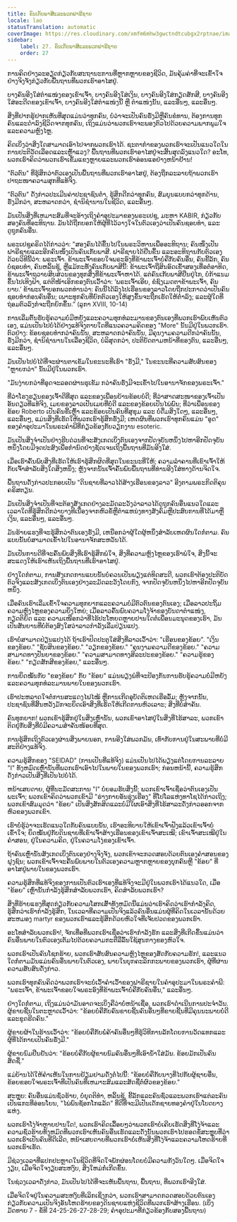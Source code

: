 ```yaml
---
title: ຄົນເກັບພາສີແລະພວກຟາຣີຊາຍ
locale: lao
statusTranslation: automatic
coverImage: https://res.cloudinary.com/xmfm6mhw3gwctndtcubgx2rptnae/image/upload/v1740468922/small_cover_tratado_de_psicologia_revolucionaria_a4c0dca4e0.webp
sidebar:
    label: 27. ຄົນເກັບພາສີແລະພວກຟາຣີຊາຍ
    order: 27
---
```

ການຄິດຢ່າງລະອຽດກ່ຽວກັບສະຖານະການທີ່ຫຼາກຫຼາຍຂອງຊີວິດ, ມັນຄຸ້ມຄ່າທີ່ຈະເຂົ້າໃຈຢ່າງຈິງຈັງກ່ຽວກັບພື້ນຖານທີ່ພວກເຮົາອາໄສຢູ່.

ບາງຄົນອີງໃສ່ຕໍາແໜ່ງຂອງເຂົາເຈົ້າ, ບາງຄົນອີງໃສ່ເງິນ, ບາງຄົນອີງໃສ່ກຽດສັກສີ, ບາງຄົນອີງໃສ່ອະດີດຂອງເຂົາເຈົ້າ, ບາງຄົນອີງໃສ່ຕໍາແໜ່ງນີ້ ຫຼື ຕໍາແໜ່ງນັ້ນ, ແລະອື່ນໆ, ແລະອື່ນໆ.

ສິ່ງທີ່ຢາກຮູ້ຢາກເຫັນທີ່ສຸດແມ່ນວ່າທຸກຄົນ, ບໍ່ວ່າຈະເປັນຄົນຮັ່ງມີຫຼືຄົນຂໍທານ, ຕ້ອງການທຸກຄົນແລະດໍາລົງຊີວິດຈາກທຸກຄົນ, ເຖິງແມ່ນວ່າພວກເຮົາຈະພອງຕົວໄປດ້ວຍຄວາມພາກພູມໃຈແລະຄວາມຫຼົງໄຫຼ.

ຄິດເບິ່ງວ່າສິ່ງໃດສາມາດເອົາໄປຈາກພວກເຮົາໄດ້. ຊະຕາກໍາຂອງພວກເຮົາຈະເປັນແນວໃດໃນການປະຕິວັດເລືອດແລະເຫຼົ້າແວງ? ພື້ນຖານທີ່ພວກເຮົາອາໄສຢູ່ຈະສິ້ນສຸດລົງແນວໃດ? ອະໂທ, ພວກເຮົາຄິດວ່າພວກເຮົາເຂັ້ມແຂງຫຼາຍແລະພວກເຮົາອ່ອນແອຢ່າງຫນ້າຢ້ານ!

"ຕົວຕົນ" ທີ່ຮູ້ສຶກວ່າຕົວເອງເປັນພື້ນຖານທີ່ພວກເຮົາອາໄສຢູ່, ຕ້ອງຖືກລະລາຍຖ້າພວກເຮົາປາຖະໜາຄວາມສຸກທີ່ແທ້ຈິງ.

"ຕົວຕົນ" ດັ່ງກ່າວປະເມີນຄ່າປະຊາຊົນຕ່ໍາ, ຮູ້ສຶກດີກວ່າທຸກຄົນ, ສົມບູນແບບກວ່າທຸກດ້ານ, ຮັ່ງມີກວ່າ, ສະຫລາດກວ່າ, ຊໍານິຊໍານານໃນຊີວິດ, ແລະອື່ນໆ.

ມັນເປັນສິ່ງທີ່ເຫມາະສົມທີ່ຈະອ້າງເຖິງຄໍາອຸປະມາຂອງພຣະເຢຊູ, ມະຫາ KABIR, ກ່ຽວກັບສອງຄົນທີ່ອະທິຖານ. ມັນໄດ້ຖືກບອກໃຫ້ຜູ້ທີ່ໄວ້ວາງໃຈໃນຕົວເອງວ່າເປັນຄົນຊອບທໍາ, ແລະດູຖູກຄົນອື່ນ.

ພຣະເຢຊູຄຣິດໄດ້ກ່າວວ່າ: "ສອງຄົນໄດ້ຂຶ້ນໄປໃນພຣະວິຫານເພື່ອອະທິຖານ; ຄົນໜຶ່ງເປັນຟາຣີຊາຍແລະອີກຄົນໜຶ່ງເປັນຄົນເກັບພາສີ. ຟາຣີຊາຍໄດ້ຢືນຂຶ້ນ ແລະອະທິຖານກັບຕົວເອງດ້ວຍວິທີນີ້ວ່າ: ພຣະເຈົ້າ. ຂ້າພະເຈົ້າຂອບໃຈພຣະອົງທີ່ຂ້າພະເຈົ້າບໍ່ຄືກັບຄົນອື່ນ, ຄົນຂີ້ລັກ, ຄົນບໍ່ຊອບທໍາ, ຄົນຫລິ້ນຊູ້, ຫຼືແມ້ກະທັ້ງຄົນເກັບພາສີນີ້: ຂ້າພະເຈົ້າຖືສິນອົດເຂົ້າສອງເທື່ອຕໍ່ອາທິດ, ຂ້າພະເຈົ້າຖວາຍສິບສ່ວນຂອງທຸກສິ່ງທີ່ຂ້າພະເຈົ້າຫາໄດ້. ແຕ່ຄົນເກັບພາສີຢືນຢູ່ໄກ, ບໍ່ກ້າແນມຂຶ້ນໄປເທິງຟ້າ, ແຕ່ຕີໜ້າເອິກຂອງຕົນເວົ້າວ່າ: ‘ພຣະເຈົ້າເອີຍ, ຂໍຊົງເມດຕາຂ້າພະເຈົ້າ, ຄົນບາບ.’ ຂ້າພະເຈົ້າບອກພວກທ່ານວ່າ: ຄົນນີ້ໄດ້ລົງໄປເຮືອນຂອງລາວໂດຍຖືກປະກາດວ່າເປັນຄົນຊອບທໍາກ່ອນຄົນອື່ນ; ເພາະ​ທຸກ​ຄົນ​ທີ່​ຍົກ​ຕົວ​ເອງ​ໃຫ້​ສູງ​ຂຶ້ນ​ຈະ​ຖືກ​ເຮັດ​ໃຫ້​ຕ່ຳ​ລົງ; ແລະ​ຜູ້​ໃດ​ທີ່​ຖ່ອມ​ຕົວ​ລົງ​ກໍ​ຈະ​ຖືກ​ຍົກ​ຂຶ້ນ.” (ລູກາ XVIII, 10-14)

ການເລີ່ມຕົ້ນຮັບຮູ້ຄວາມບໍ່ມີຫຍັງແລະຄວາມທຸກທໍລະມານຂອງຕົນເອງທີ່ພວກເຮົາພົບເຫັນຕົວເອງ, ແມ່ນເປັນໄປບໍ່ໄດ້ຢ່າງແທ້ຈິງຕາບໃດທີ່ແນວຄວາມຄິດຂອງ "More" ນັ້ນມີຢູ່ໃນພວກເຮົາ. ຕົວຢ່າງ: ຂ້ອຍຊອບທໍາກວ່າຄົນນັ້ນ, ສະຫລາດກວ່າຄົນນັ້ນ, ມີຄຸນງາມຄວາມດີກວ່າຄົນນັ້ນ, ຮັ່ງມີກວ່າ, ຊໍານິຊໍານານໃນເລື່ອງຊີວິດ, ບໍລິສຸດກວ່າ, ປະຕິບັດຕາມຫນ້າທີ່ຂອງຕົນ, ແລະອື່ນໆ, ແລະອື່ນໆ.

ມັນເປັນໄປບໍ່ໄດ້ທີ່ຈະຜ່ານຕາເຂັມໃນຂະນະທີ່ເຮົາ "ຮັ່ງມີ," ໃນຂະນະທີ່ຄວາມສັບສົນຂອງ "ຫຼາຍກວ່າ" ນັ້ນມີຢູ່ໃນພວກເຮົາ.

"ມັນງ່າຍກວ່າທີ່ອູດຈະລອດຜ່ານຮູເຂັມ ກວ່າຄົນຮັ່ງມີຈະເຂົ້າໄປໃນອານາຈັກຂອງພຣະເຈົ້າ."

ທີ່ວ່າໂຮງຮຽນຂອງເຈົ້າດີທີ່ສຸດ ແລະຂອງເພື່ອນບ້ານຂ້ອຍບໍ່ດີ; ທີ່ວ່າສາດສະໜາຂອງເຈົ້າເປັນອັນດຽວທີ່ແທ້ຈິງ, ເມຍຂອງລາວເປັນເມຍທີ່ບໍ່ດີ ແລະຂອງຂ້ອຍເປັນໄພ່ພົນ; ທີ່ວ່າເພື່ອນຂອງຂ້ອຍ Roberto ເປັນຄົນຂີ້ເຫຼົ້າ ແລະຂ້ອຍເປັນຄົນທີ່ສຸຂຸມ ແລະ ບໍ່ດື່ມສິ່ງໃດໆ, ແລະອື່ນໆ, ແລະອື່ນໆ, ແມ່ນສິ່ງທີ່ເຮັດໃຫ້ພວກເຮົາຮູ້ສຶກຮັ່ງມີ; ເຫດຜົນທີ່ພວກເຮົາທຸກຄົນແມ່ນ "ອູດ" ຂອງຄໍາອຸປະມາໃນພຣະຄໍາພີທີ່ກ່ຽວຂ້ອງກັບວຽກງານ esoteric.

ມັນເປັນສິ່ງຈໍາເປັນຢ່າງຮີບດ່ວນທີ່ຈະສັງເກດເບິ່ງຕົນເອງຈາກປັດຈຸບັນຫນຶ່ງໄປຫາອີກປັດຈຸບັນຫນຶ່ງໂດຍມີຈຸດປະສົງເພື່ອກໍານົດຢ່າງຊັດເຈນເຖິງພື້ນຖານທີ່ມັນອີງໃສ່.

ເມື່ອເຮົາຄົ້ນພົບສິ່ງທີ່ເຮັດໃຫ້ເຮົາຮູ້ສຶກຜິດທີ່ສຸດໃນຂະນະທີ່ໃຫ້; ຄວາມລໍາຄານທີ່ເຂົາເຈົ້າໃຫ້ກັບເຈົ້າສໍາລັບສິ່ງໃດສິ່ງຫນຶ່ງ; ຫຼັງຈາກນັ້ນເຈົ້າຄົ້ນພົບພື້ນຖານທີ່ທ່ານອີງໃສ່ທາງດ້ານຈິດໃຈ.

ພື້ນຖານດັ່ງກ່າວປະກອບເປັນ "ດິນຊາຍທີ່ລາວໄດ້ສ້າງເຮືອນຂອງລາວ" ອີງຕາມພຣະກິດຕິຄຸນຄຣິສຕຽນ.

ມັນເປັນສິ່ງຈໍາເປັນທີ່ຈະຕ້ອງສັງເກດຢ່າງລະມັດລະວັງວ່າລາວໄດ້ດູຖູກຄົນອື່ນແນວໃດແລະເວລາໃດທີ່ຮູ້ສຶກດີກວ່າບາງທີເນື່ອງຈາກຫົວຂໍ້ຫຼືຕໍາແຫນ່ງທາງສັງຄົມຫຼືປະສົບການທີ່ໄດ້ມາຫຼືເງິນ, ແລະອື່ນໆ, ແລະອື່ນໆ.

ມັນຮ້າຍແຮງທີ່ຈະຮູ້ສຶກວ່າຕົນເອງຮັ່ງມີ, ເຫນືອກວ່າຜູ້ໃດຜູ້ຫນຶ່ງສໍາລັບເຫດຜົນໃດກໍ່ຕາມ. ຄົນແບບນັ້ນບໍ່ສາມາດເຂົ້າໄປໃນອານາຈັກສະຫວັນໄດ້.

ມັນເປັນການດີທີ່ຈະຄົ້ນພົບສິ່ງທີ່ເຮົາຮູ້ສຶກພໍໃຈ, ສິ່ງທີ່ຄວາມຫຼົງໄຫຼຂອງເຮົາພໍໃຈ, ສິ່ງນີ້ຈະສະແດງໃຫ້ເຮົາເຫັນເຖິງພື້ນຖານທີ່ເຮົາອາໄສຢູ່.

ຢ່າງໃດກໍຕາມ, ການສັງເກດການແບບນັ້ນບໍ່ຄວນເປັນພຽງແຕ່ທິດສະດີ, ພວກເຮົາຕ້ອງປະຕິບັດຕົວຈິງແລະສັງເກດເບິ່ງຕົນເອງຢ່າງລະມັດລະວັງໂດຍກົງ, ຈາກປັດຈຸບັນຫນຶ່ງໄປຫາອີກປັດຈຸບັນຫນຶ່ງ.

ເມື່ອຄົນເຮົາເລີ່ມເຂົ້າໃຈຄວາມທຸກຍາກແລະຄວາມບໍ່ມີຕົວຕົນຂອງຕົນເອງ; ເມື່ອລາວປະຖິ້ມຄວາມຫຼົງໄຫຼຂອງຄວາມຍິ່ງໃຫຍ່; ເມື່ອລາວຄົ້ນພົບຄວາມໂງ່ຈ້າຂອງບັນດາຕຳແໜ່ງ, ກຽດຕິຍົດ ແລະ ຄວາມເໜືອກວ່າທີ່ໄຮ້ປະໂຫຍດຫຼາຍປານໃດຕໍ່ເພື່ອນມະນຸດຂອງເຮົາ, ມັນເປັນສັນຍານທີ່ບໍ່ຕ້ອງສົງໃສວ່າລາວກຳລັງເລີ່ມປ່ຽນແປງ.

ເຮົາບໍ່ສາມາດປ່ຽນແປງໄດ້ ຖ້າເຮົາປິດປະຕູໃສ່ສິ່ງທີ່ລາວເວົ້າວ່າ: "ເຮືອນຂອງຂ້ອຍ". "ເງິນຂອງຂ້ອຍ." "ຊັບສິນຂອງຂ້ອຍ." "ວຽກຂອງຂ້ອຍ." "ຄຸນງາມຄວາມດີຂອງຂ້ອຍ." "ຄວາມສາມາດທາງປັນຍາຂອງຂ້ອຍ." "ຄວາມສາມາດທາງສິລະປະຂອງຂ້ອຍ." "ຄວາມຮູ້ຂອງຂ້ອຍ." "ກຽດສັກສີຂອງຂ້ອຍ," ແລະອື່ນໆ.

ການຍຶດໝັ້ນກັບ "ຂອງຂ້ອຍ" ກັບ "ຂ້ອຍ" ແມ່ນພຽງພໍທີ່ຈະປ້ອງກັນການຮັບຮູ້ຄວາມບໍ່ມີຫຍັງແລະຄວາມທຸກທໍລະມານພາຍໃນຂອງພວກເຮົາ.

ເຮົາປະຫລາດໃຈຕໍ່ການສະແດງໄຟໄໝ້ ຫຼືການເກີດອຸບັດຕິເຫດເຮືອລົ້ມ; ຫຼັງຈາກນັ້ນ, ປະຊາຊົນທີ່ສິ້ນຫວັງມັກຈະຍຶດເອົາສິ່ງທີ່ເຮັດໃຫ້ເກີດການຫົວເລາະ; ສິ່ງທີ່ບໍ່ສໍາຄັນ.

ຄົນທຸກຍາກ! ພວກເຂົາຮູ້ສຶກຢູ່ໃນສິ່ງເຫຼົ່ານັ້ນ, ພວກເຂົາອາໄສຢູ່ໃນສິ່ງທີ່ໄຮ້ສາລະ, ພວກເຂົາຕິດຢູ່ກັບສິ່ງທີ່ບໍ່ມີຄວາມສໍາຄັນໜ້ອຍທີ່ສຸດ.

ການຮູ້ສຶກເຖິງຕົວເອງຜ່ານສິ່ງພາຍນອກ, ການອີງໃສ່ພວກມັນ, ເທົ່າກັບການຢູ່ໃນສະພາບທີ່ບໍ່ມີສະຕິຢ່າງແທ້ຈິງ.

ຄວາມຮູ້ສຶກຂອງ "SEIDAD" (ການເປັນທີ່ແທ້ຈິງ) ແມ່ນເປັນໄປໄດ້ພຽງແຕ່ໂດຍການລະລາຍ "I" ທັງຫມົດເຫຼົ່ານັ້ນທີ່ພວກເຮົາເອົາໄປໃນພາຍໃນຂອງພວກເຮົາ; ກ່ອນຫນ້ານີ້, ຄວາມຮູ້ສຶກດັ່ງກ່າວເປັນສິ່ງທີ່ເປັນໄປບໍ່ໄດ້.

ຫນ້າເສຍດາຍ, ຜູ້ທີ່ນະມັດສະການ "I" ບໍ່ຍອມຮັບສິ່ງນີ້; ພວກເຂົາເຈົ້າເຊື່ອວ່າຕົນເອງເປັນພະເຈົ້າ; ພວກເຂົາຄິດວ່າພວກເຂົາມີ "ຮ່າງກາຍອັນຮຸ່ງເຮືອງ" ທີ່ໂປໂລແຫ່ງທາໂຊໄດ້ກ່າວເຖິງ; ພວກເຂົາສົມມຸດວ່າ "ຂ້ອຍ" ເປັນສິ່ງສັກສິດແລະບໍ່ມີໃຜເອົາສິ່ງທີ່ໄຮ້ສາລະດັ່ງກ່າວອອກຈາກຫົວຂອງພວກເຂົາ.

ເຮົາບໍ່ຮູ້ວ່າຈະເຮັດແນວໃດກັບຄົນແບບນັ້ນ, ເຮົາອະທິບາຍໃຫ້ເຂົາເຈົ້າຟັງແລ້ວເຂົາເຈົ້າບໍ່ເຂົ້າໃຈ; ຍຶດໝັ້ນຢູ່ກັບດິນຊາຍທີ່ເຂົາເຈົ້າສ້າງເຮືອນຂອງເຂົາເຈົ້າສະເໝີ; ເຂົາເຈົ້າສະເໝີຢູ່ໃນຄຳສອນ, ຢູ່ໃນຄວາມຄິດ, ຢູ່ໃນຄວາມໂງ່ຂອງເຂົາເຈົ້າ.

ຖ້າຄົນເຫຼົ່ານັ້ນສັງເກດເບິ່ງຕົນເອງຢ່າງຈິງຈັງ, ພວກເຂົາຈະກວດສອບດ້ວຍຕົນເອງຄໍາສອນຂອງຝູງຊົນ; ພວກເຂົາເຈົ້າຈະຄົ້ນພົບພາຍໃນຕົວເອງຄວາມຫຼາກຫຼາຍຂອງບຸກຄົນຫຼື "ຂ້ອຍ" ທີ່ອາໄສຢູ່ພາຍໃນຂອງພວກເຮົາ.

ຄວາມຮູ້ສຶກທີ່ແທ້ຈິງຂອງການເປັນຕົວເຮົາເອງທີ່ແທ້ຈິງຈະມີຢູ່ໃນພວກເຮົາໄດ້ແນວໃດ, ເມື່ອ "ຂ້ອຍ" ເຫຼົ່ານັ້ນກໍາລັງຮູ້ສຶກສໍາລັບພວກເຮົາ, ຄິດສໍາລັບພວກເຮົາ?

ສິ່ງທີ່ຮ້າຍແຮງທີ່ສຸດກ່ຽວກັບຄວາມໂສກເສົ້າທັງຫມົດນີ້ແມ່ນວ່າເຮົາຄິດວ່າເຮົາກໍາລັງຄິດ, ຮູ້ສຶກວ່າເຮົາກໍາລັງຮູ້ສຶກ, ໃນເວລາທີ່ຄວາມເປັນຈິງແລ້ວຄົນອື່ນແມ່ນຜູ້ທີ່ຄິດໃນເວລານັ້ນດ້ວຍສະຫມອງ martyr ຂອງພວກເຮົາແລະຮູ້ສຶກດ້ວຍຫົວໃຈທີ່ເຈັບປວດຂອງພວກເຮົາ.

ອະໂທສໍາລັບພວກເຮົາ!, ຈັກເທື່ອທີ່ພວກເຮົາເຊື່ອວ່າເຮົາກໍາລັງຮັກ ແລະສິ່ງທີ່ເກີດຂຶ້ນແມ່ນວ່າຄົນອື່ນພາຍໃນຕົວເອງເຕັມໄປດ້ວຍຄວາມກະຕືລືລົ້ນໃຊ້ສູນກາງຂອງຫົວໃຈ.

ພວກເຮົາເປັນຄົນໂຊກຮ້າຍ, ພວກເຮົາສັບສົນຄວາມຫຼົງໄຫຼຂອງສັດກັບຄວາມຮັກ!, ແລະແນວໃດກໍ່ຕາມມັນແມ່ນຄົນອື່ນພາຍໃນຕົວເອງ, ພາຍໃນບຸກຄະລິກກະພາບຂອງພວກເຮົາ, ຜູ້ທີ່ຜ່ານຄວາມສັບສົນດັ່ງກ່າວ.

ພວກເຮົາທຸກຄົນຄິດວ່າພວກເຮົາຈະບໍ່ເວົ້າຄໍາເວົ້າຂອງຟາຣີຊາຍໃນຄໍາອຸປະມາໃນພຣະຄໍາພີ: "ພຣະເຈົ້າ, ຂ້າພະເຈົ້າຂອບໃຈພຣະອົງທີ່ຂ້າພະເຈົ້າບໍ່ຄືກັບຄົນອື່ນ," ແລະອື່ນໆ.

ຢ່າງໃດກໍ່ຕາມ, ເຖິງແມ່ນວ່າມັນອາດຈະເບິ່ງຄືວ່າບໍ່ຫນ້າເຊື່ອ, ພວກເຮົາດໍາເນີນການປະຈໍາວັນ. ຜູ້ຂາຍຊີ້ນໃນຕະຫຼາດເວົ້າວ່າ: "ຂ້ອຍບໍ່ຄືກັບຄົນຂາຍຊີ້ນຄົນອື່ນໆທີ່ຂາຍຊີ້ນທີ່ມີຄຸນນະພາບບໍ່ດີແລະຂູດຮີດຄົນ."

ຜູ້ຂາຍຜ້າໃນຮ້ານເວົ້າວ່າ: "ຂ້ອຍບໍ່ຄືກັບພໍ່ຄ້າຄົນອື່ນໆທີ່ຮູ້ວິທີການລັກໂດຍການວັດແທກແລະຜູ້ທີ່ໄດ້ກາຍເປັນຄົນຮັ່ງມີ."

ຜູ້ຂາຍນົມຢືນຢັນວ່າ: "ຂ້ອຍບໍ່ຄືກັບຜູ້ຂາຍນົມຄົນອື່ນໆທີ່ເອົານໍ້າໃສ່ມັນ. ຂ້ອຍມັກເປັນຄົນສັດຊື່."

ແມ່ບ້ານໄດ້ໃຫ້ຄໍາເຫັນໃນການຢ້ຽມຢາມດັ່ງຕໍ່ໄປນີ້: "ຂ້ອຍບໍ່ຄືກັບນາງທີ່ໄປກັບຜູ້ຊາຍອື່ນ, ຂ້ອຍຂອບໃຈພຣະເຈົ້າທີ່ເປັນຄົນທີ່ເຫມາະສົມແລະສັດຊື່ຕໍ່ຜົວຂອງຂ້ອຍ."

ສະຫຼຸບ: ຄົນອື່ນແມ່ນຊົ່ວຮ້າຍ, ບໍ່ຍຸດຕິທໍາ, ຫລິ້ນຊູ້, ຂີ້ລັກແລະຄົນຊົ່ວແລະພວກເຮົາແຕ່ລະຄົນເປັນແກະທີ່ອ່ອນໂຍນ, "ໄພ່ພົນຊັອກໂກແລັດ" ທີ່ດີທີ່ຈະມີເປັນເດັກຊາຍທອງຄໍາຢູ່ໃນໂບດບາງແຫ່ງ.

ພວກເຮົາໂງ່ຈ້າຫຼາຍປານໃດ!, ພວກເຮົາຄິດເລື້ອຍໆວ່າພວກເຮົາບໍ່ເຄີຍເຮັດສິ່ງທີ່ໂງ່ຈ້າແລະຄວາມຊົ່ວຮ້າຍທັງຫມົດທີ່ພວກເຮົາເຫັນຄົນອື່ນເຮັດແລະດັ່ງນັ້ນພວກເຮົາໄປຮອດຂໍ້ສະຫຼຸບທີ່ວ່າພວກເຮົາເປັນຄົນທີ່ດີເລີດ, ຫນ້າເສຍດາຍທີ່ພວກເຮົາບໍ່ເຫັນສິ່ງທີ່ໂງ່ຈ້າແລະຄວາມໂຫດຮ້າຍທີ່ພວກເຮົາເຮັດ.

ມີຊ່ວງເວລາທີ່ແປກປະຫຼາດໃນຊີວິດທີ່ຈິດໃຈພັກຜ່ອນໂດຍບໍ່ມີຄວາມກັງວົນໃດໆ. ເມື່ອຈິດໃຈງຽບ, ເມື່ອຈິດໃຈງຽບສະຫງົບ, ສິ່ງໃຫມ່ກໍ່ເກີດຂຶ້ນ.

ໃນຊ່ວງເວລາດັ່ງກ່າວ, ມັນເປັນໄປໄດ້ທີ່ຈະເຫັນພື້ນຖານ, ພື້ນຖານ, ທີ່ພວກເຮົາອີງໃສ່.

ເມື່ອຈິດໃຈຢູ່ໃນຄວາມສະຫງົບທີ່ເລິກເຊິ່ງກວ່າ, ພວກເຮົາສາມາດກວດສອບດ້ວຍຕົນເອງກ່ຽວກັບຄວາມເປັນຈິງອັນໂຫດຮ້າຍຂອງດິນຊາຍແຫ່ງຊີວິດທີ່ພວກເຮົາສ້າງເຮືອນ. (ເບິ່ງມັດທາຍ 7 - ຂໍ້ທີ 24-25-26-27-28-29; ຄໍາອຸປະມາທີ່ກ່ຽວຂ້ອງກັບສອງພື້ນຖານ)

